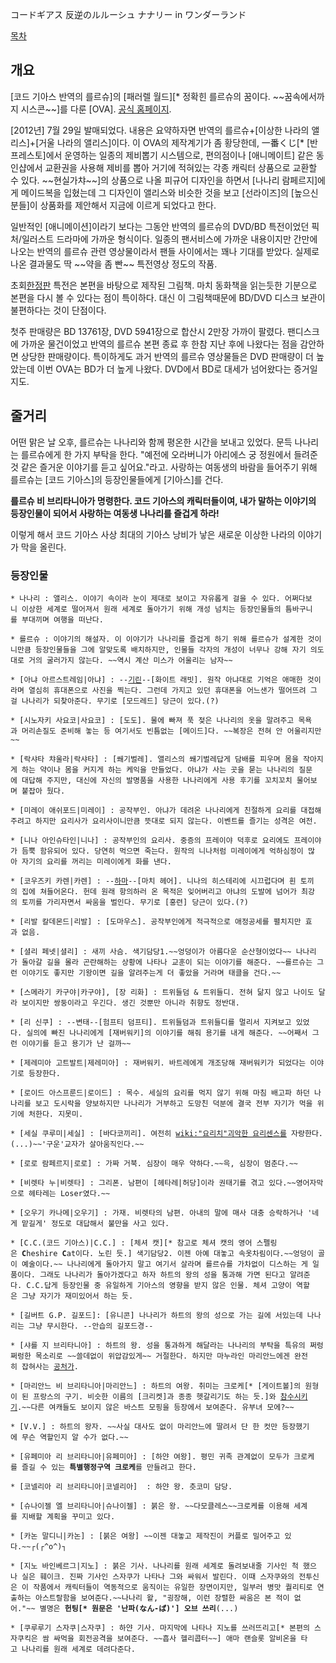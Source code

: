コードギアス 反逆のルルーシュ ナナリー in ワンダーランド

[[목차]]
== 개요 ==
[코드 기아스 반역의 를르슈]의 [패러렐 월드][* 정확힌 를르슈의 꿈이다. ~~꿈속에서까지 시스콘~~]를 다룬 [OVA]. [http://www.geass.jp/nunnally/ 공식 홈페이지].

[2012년] 7월 29일 발매되었다. 내용은 요약하자면 반역의 를르슈+[이상한 나라의 앨리스]+[거울 나라의 앨리스]이다. 이 OVA의 제작계기가 좀 황당한데, 一番くじ[* [반프레스토]에서 운영하는 일종의 제비뽑기 시스템으로, 편의점이나 [애니메이트] 같은 동인샵에서 교환권을 사용해 제비를 뽑아 거기에 적혀있는 각종 캐릭터 상품으로 교환할 수 있다. ~~현실가챠~~]의 상품으로 나올 피규어 디자인을 하면서 [나나리 람페르지]에게 메이드복을 입혔는데 그 디자인이 앨리스와 비슷한 것을 보고 [선라이즈]의 [높으신 분들]이 상품화를 제안해서 지금에 이르게 되었다고 한다. 

일반적인 [애니메이션]이라기 보다는 그동안 반역의 를르슈의 DVD/BD 특전이었던 픽처/일러스트 드라마에 가까운 형식이다. 일종의 팬서비스에 가까운 내용이지만 간만에 나오는 반역의 를르슈 관련 영상물이라서 팬들 사이에서는 꽤나 기대를 받았다. 실제로 나온 결과물도 딱 ~~약을 좀 빤~~ 특전영상 정도의 작품. 

초회[[한정판]] 특전은 본편을 바탕으로 제작된 그림책. 마치 동화책을 읽는듯한 기분으로 본편을 다시 볼 수 있다는 점이 특이하다. 대신 이 그림책때문에 BD/DVD 디스크 보관이 불편하다는 것이 단점이다. 

첫주 판매량은 BD 13761장, DVD 5941장으로 합산시 2만장 가까이 팔렸다. 팬디스크에 가까운 물건이었고 반역의 를르슈 본편 종료 후 한참 지난 후에 나왔다는 점을 감안하면 상당한 판매량이다. 특이하게도 과거 반역의 를르슈 영상물들은 DVD 판매량이 더 높았는데 이번 OVA는 BD가 더 높게 나왔다. DVD에서 BD로 대세가 넘어왔다는 증거일지도.

== 줄거리 ==
어떤 맑은 날 오후, 를르슈는 나나리와 함께 평온한 시간을 보내고 있었다. 문득 나나리는 를르슈에게 한 가지 부탁을 한다. "예전에 오라버니가 아리에스 궁 정원에서 들려준 것 같은 즐거운 이야기를 듣고 싶어요."라고. 사랑하는 여동생의 바람을 들어주기 위해 를르슈는 [코드 기아스]의 등장인물들에게 [기아스]를 건다.

'''를르슈 비 브리타니아가 명령한다. 코드 기아스의 캐릭터들이여, 내가 말하는 이야기의 등장인물이 되어서 사랑하는 여동생 나나리를 즐겁게 하라!'''

이렇게 해서 코드 기아스 사상 최대의 기아스 낭비가 낳은 새로운 이상한 나라의 이야기가 막을 올린다.

=== 등장인물 ===
 * 나나리 : 앨리스. 이야기 속이라 눈이 제대로 보이고 자유롭게 걸을 수 있다. 어쩌다보니 이상한 세계로 떨어져서 원래 세계로 돌아가기 위해 개성 넘치는 등장인물들의 틈바구니를 부대끼며 여행을 떠난다.

 * 를르슈 : 이야기의 해설자. 이 이야기가 나나리를 즐겁게 하기 위해 를르슈가 설계한 것이니만큼 등장인물들을 그에 알맞도록 배치하지만, 인물들 각자의 개성이 너무나 강해 자기 의도대로 거의 굴러가지 않는다. ~~역시 계산 미스가 어울리는 남자~~

 * [아냐 아르스트레임|아냐] : --[[기린]]--[화이트 래빗]. 원작 아냐대로 기억은 애매한 것이라며 열심히 휴대폰으로 사진을 찍는다. 그런데 가지고 있던 휴대폰을 어느샌가 떨어뜨려 그걸 나나리가 되찾아준다. 무기로 [모드레드] 당근이 있다.(?) 

 * [시노자키 사요코|사요코] : [도도]. 물에 빠져 푹 젖은 나나리의 옷을 말려주고 목욕과 머리손질도 준비해 놓는 등 여기서도 빈틈없는 [메이드]다. ~~복장은 전혀 안 어울리지만~~ 

 * [락샤타 챠울라|락샤타] : [쐐기벌레]. 앨리스의 쐐기벌레답게 담배를 피우며 몸을 작아지게 하는 약이나 몸을 커지게 하는 케익을 만들었다. 아냐가 사는 곳을 묻는 나나리의 질문에 대답해 주지만, 대신에 자신의 발명품을 사용한 나나리에게 사용 후기를 꼬치꼬치 물어보며 붙잡아 뒀다.

 * [미레이 애쉬포드|미레이] : 공작부인. 아냐가 데려온 나나리에게 친절하게 요리를 대접해주려고 하지만 요리사가 요리사이니만큼 뜻대로 되지 않는다. 이벤트를 즐기는 성격은 여전.

 * [니나 아인슈타인|니나] : 공작부인의 요리사. 중증의 프레이야 덕후로 요리에도 프레이야가 듬뿍 함유되어 있다. 당연히 먹으면 죽는다. 원작의 니나처럼 미레이에게 억하심정이 많아 자기의 요리를 꺼리는 미레이에게 화를 낸다.

 * [코우즈키 카렌|카렌] : --[[하마]]--[마치 헤어]. 니나의 히스테리에 시끄럽다며 흰 토끼의 집에 쳐들어온다. 헌데 원래 항의하러 온 목적은 잊어버리고 아냐의 도발에 넘어가 최강의 토끼를 가리자면서 싸움을 벌인다. 무기로 [홍련] 당근이 있다.(?)

 * [리발 칼데몬드|리발] : [도마우스]. 공작부인에게 적극적으로 애정공세를 펼치지만 효과 없음.

 * [셜리 페넷|셜리] : 새끼 사슴. 색기담당1.~~엉덩이가 아름다운 순산형이었다~~ 나나리가 돌아갈 길을 몰라 곤란해하는 상황에 나타나 교훈이 되는 이야기를 해준다. ~~를르슈는 그런 이야기도 좋지만 기왕이면 길을 알려주는게 더 좋았을 거라며 태클을 건다.~~

 * [스메라기 카구야|카구야], [장 리화] : 트위들덤 & 트위들디. 전혀 닮지 않고 나이도 달라 보이지만 쌍둥이라고 우긴다. 생긴 것뿐만 아니라 취향도 정반대.

 * [리 신쿠] : --변태--[험프티 덤프티]. 트위들덤과 트위들디를 멀리서 지켜보고 있었다. 실의에 빠진 나나리에게 [재버워키]의 이야기를 해줘 용기를 내게 해준다. ~~어째서 그런 이야기를 듣고 용기가 난 걸까~~

 * [제레미아 고트발트|제레미아] : 재버워키. 바트레에게 개조당해 재버워키가 되었다는 이야기로 등장한다.

 * [로이드 아스프룬드|로이드] : 목수. 세실의 요리를 먹지 않기 위해 마침 배고파 하던 나나리를 보고 도시락을 양보하지만 나나리가 거부하고 도망친 덕분에 결국 전부 자기가 먹을 위기에 처한다. 지못미.

 * [세실 쿠루미|세실] : [바다코끼리]. 여전히 [[wiki:"요리치"괴악한 요리센스]]를 자랑한다.(...)~~'구운'교자가 살아움직인다.~~

 * [로로 람페르지|로로] : 가짜 거북. 심장이 매우 약하다.~~윽, 심장이 멈춘다.~~

 * [비렛타 누|비렛타] : 그리폰. 남편이 [헤타레|허당]이라 권태기를 겪고 있다.~~영어자막으로 헤타레는 Loser였다.~~

 * [오우기 카나메|오우기] : 가재. 비렛타의 남편. 아내의 말에 매사 대충 승락하거나 '네게 맡길게' 정도로 대답해서 불만을 사고 있다.

 * [C.C.(코드 기아스)|C.C.] : [체셔 캣][* 참고로 체셔 캣의 영어 스펠링은 '''C'''heshire '''C'''at이다. 노린 듯.] 색기담당2. 이젠 아예 대놓고 속옷차림이다.~~엉덩이 골이 예술이다.~~ 나나리에게 돌아가지 말고 여기서 살라며 를르슈를 가차없이 디스하는 게 일품이다. 그래도 나나리가 돌아가겠다고 하자 하트의 왕의 성을 통과해 가면 된다고 알려준다. C.C.답게 등장인물 중 유일하게 기아스의 영향을 받지 않은 인물. 체셔 고양이 역할은 그냥 자기가 재미있어서 하는 듯.

 * [길버트 G.P. 길포드]: [유니콘] 나나리가 하트의 왕의 성으로 가는 길에 서있는데 나나리는 그냥 무시한다. --안습의 길포드경--

 * [샤를 지 브리타니아] : 하트의 왕. 성을 통과하게 해달라는 나나리의 부탁을 특유의 쩌렁쩌렁한 목소리로 ~~쓸데없이 위압감있게~~ 거절한다. 하지만 마누라인 마리안느에겐 완전히 잡혀사는 [[공처가]].

 * [마리안느 비 브리타니아|마리안느] : 하트의 여왕. 취미는 크로케[* [게이트볼]의 원형이 된 프랑스의 구기. 비슷한 이름의 [크리켓]과 종종 헷갈리기도 하는 듯.]와 [[참수]]시키기.~~다른 여캐들도 보이지 않은 바스트 모핑을 등장에서 보여준다. 유부녀 모에?~~

 * [V.V.] : 하트의 왕자. ~~사실 대사도 없이 마리안느에 딸려서 단 한 컷만 등장했기에 무슨 역할인지 알 수가 없다.~~

 * [유페미아 리 브리타니아|유페미아] : [하얀 여왕]. 평민 귀족 관계없이 모두가 크로케를 즐길 수 있는 '''특별행정구역 크로케'''를 만들려고 한다.

 * [코넬리아 리 브리타니아|코넬리아]  : 하얀 왕. 츳코미 담당.

 * [슈나이젤 엘 브리타니아|슈나이젤] : 붉은 왕. ~~다모클레스~~크로케를 이용해 세계를 지배할 계획을 꾸미고 있다.

 * [카논 말디니|카논] : [붉은 여왕] ~~이젠 대놓고 제작진이 커플로 밀어주고 있다.~~┌(┌^o^)┐

 * [지노 바인베르그|지노] : 붉은 기사. 나나리를 원래 세계로 돌려보내줄 기사인 척 했으나 실은 훼이크. 진짜 기사인 스자쿠가 나타나 그와 싸워서 발린다. 이때 스자쿠와의 전투신은 이 작품에서 캐릭터들이 역동적으로 움직이는 유일한 장면이지만, 일부러 병맛 퀄리티로 연출하는 아스트랄함을 보여준다.~~나나리 왈, "굉장해, 이런 장렬한 싸움은 본 적이 없어."~~ 별명은 '''헌팅[* 원문은 '난파(なん-ぱ)'] 오브 쓰리'''(...)

 * [쿠루루기 스자쿠|스자쿠] : 하얀 기사. 마지막에 나타나 지노를 쓰러뜨리고[* 본편의 스자쿠킥은 쌈 싸먹을 회전공격을 보여준다. ~~흡사 헬리콥터~~] 애마 랜슬롯 알비온을 타고 나나리를 원래 세계로 데려다준다. 
